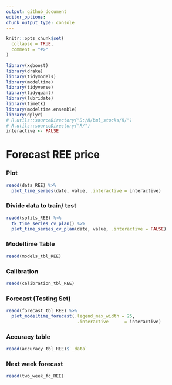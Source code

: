 ```yaml
---
output: github_document
editor_options: 
chunk_output_type: console
---
```

  
  
```r
knitr::opts_chunk$set(
  collapse = TRUE,
  comment = "#>"
)
```

```r
library(xgboost)
library(drake)
library(tidymodels)
library(modeltime)
library(tidyverse)
library(tidyquant)
library(lubridate)
library(timetk)
library(modeltime.ensemble)
library(dplyr)
# R.utils::sourceDirectory("D:/R/bml_stocks/R/")
# R.utils::sourceDirectory("R/")
interactive <- FALSE
```

# Forecast REE price

### Plot
```r
readd(data_REE) %>%
  plot_time_series(date, value, .interactive = interactive)
```

### Divide data to train/ test

```r
readd(splits_REE) %>%
  tk_time_series_cv_plan() %>%
  plot_time_series_cv_plan(date, value, .interactive = FALSE)
```

### Modeltime Table

```r
readd(models_tbl_REE)
```

### Calibration
```r
readd(calibration_tbl_REE)
```


### Forecast (Testing Set)
```r

readd(forecast_tbl_REE) %>% 
  plot_modeltime_forecast(.legend_max_width = 25, 
                           .interactive      = interactive)
```

### Accuracy table
```r
readd(accuracy_tbl_REE)$`_data`

```
### Next week forecast
```r
readd(two_week_fc_REE)
```

